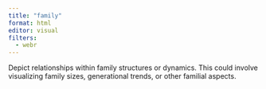 ```yaml
---
title: "family"
format: html
editor: visual
filters:
  - webr
---
```


Depict relationships within family structures or dynamics. This could involve visualizing family sizes, generational trends, or other familial aspects.